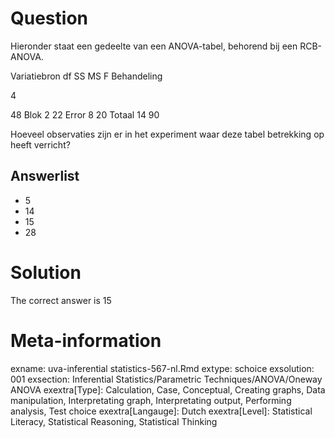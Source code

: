 Question
========

Hieronder staat een gedeelte van een ANOVA-tabel, behorend bij een RCB-ANOVA.

Variatiebron df SS MS F
Behandeling

4

48
Blok 2 22
Error 8 20
Totaal 14 90

Hoeveel observaties zijn er in het experiment waar deze tabel betrekking op heeft verricht? 

Answerlist
----------
* 5
* 14
* 15
* 28

Solution
========

The correct answer is  15 

Meta-information
================
exname: uva-inferential statistics-567-nl.Rmd 
extype: schoice 
exsolution: 001 
exsection: Inferential Statistics/Parametric Techniques/ANOVA/Oneway ANOVA
exextra[Type]: Calculation, Case, Conceptual, Creating graphs, Data manipulation, Interpretating graph, Interpretating output, Performing analysis, Test choice 
exextra[Langauge]: Dutch 
exextra[Level]: Statistical Literacy, Statistical Reasoning, Statistical Thinking 
